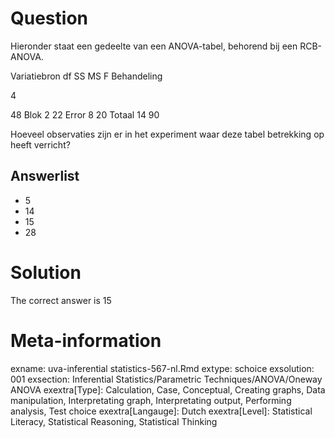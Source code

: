 Question
========

Hieronder staat een gedeelte van een ANOVA-tabel, behorend bij een RCB-ANOVA.

Variatiebron df SS MS F
Behandeling

4

48
Blok 2 22
Error 8 20
Totaal 14 90

Hoeveel observaties zijn er in het experiment waar deze tabel betrekking op heeft verricht? 

Answerlist
----------
* 5
* 14
* 15
* 28

Solution
========

The correct answer is  15 

Meta-information
================
exname: uva-inferential statistics-567-nl.Rmd 
extype: schoice 
exsolution: 001 
exsection: Inferential Statistics/Parametric Techniques/ANOVA/Oneway ANOVA
exextra[Type]: Calculation, Case, Conceptual, Creating graphs, Data manipulation, Interpretating graph, Interpretating output, Performing analysis, Test choice 
exextra[Langauge]: Dutch 
exextra[Level]: Statistical Literacy, Statistical Reasoning, Statistical Thinking 
